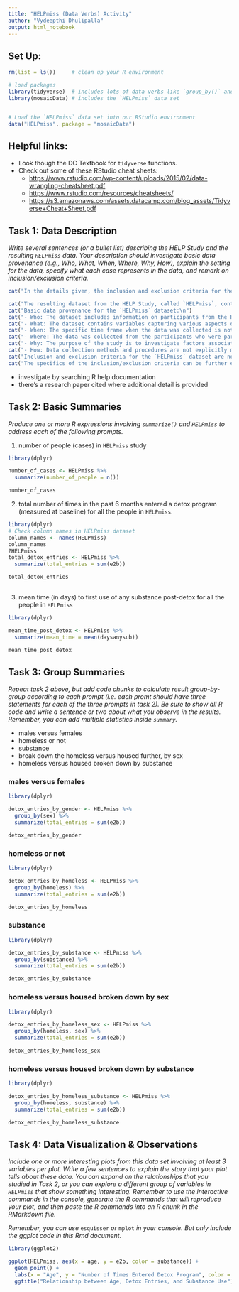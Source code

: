 ```yaml
---
title: "HELPmiss (Data Verbs) Activity"
author: "Vydeepthi Dhulipalla"
output: html_notebook
---
```



## Set Up:

```r
rm(list = ls())     # clean up your R environment

# load packages
library(tidyverse)  # includes lots of data verbs like `group_by()` and `summarise()`
library(mosaicData) # includes the `HELPmiss` data set 


# Load the `HELPmiss` data set into our RStudio environment
data("HELPmiss", package = "mosaicData")

```

## Helpful links: 

- Look though the DC Textbook for `tidyverse` functions. 
- Check out some of these RStudio cheat sheets:
  - <https://www.rstudio.com/wp-content/uploads/2015/02/data-wrangling-cheatsheet.pdf> 
  - <https://www.rstudio.com/resources/cheatsheets/>
  - <https://s3.amazonaws.com/assets.datacamp.com/blog_assets/Tidyverse+Cheat+Sheet.pdf>
  



## Task 1: Data Description

*Write several sentences (or a bullet list) describing the HELP Study and the resulting `HELPmiss` data.  Your description should investigate basic data provenance (e.g., Who, What, When, Where, Why, How), explain the setting for the data, specify what each case represents in the data, and remark on inclusion/exclusion criteria.* 
```r
cat("In the details given, the inclusion and exclusion criteria for the 'HELPmiss' dataset are not made clear. But it is safe to believe that the dataset includes people who met certain age and HELP Study participation requirements. The research paper mentioned in the R help documentation for the dataset can be used to learn more about the exact inclusion and exclusion criteria.\n")

cat("The resulting dataset from the HELP Study, called `HELPmiss`, contains information on a cohort of older adults who participated in the study. Each case in the dataset represents an individual participant in the study and includes variables related to demographics, medical history, physical and cognitive health, lifestyle factors, and other relevant measurements.\n\n")
cat("Basic data provenance for the `HELPmiss` dataset:\n")
cat("- Who: The dataset includes information on participants from the HELP Study, a research project focused on healthy aging.\n")
cat("- What: The dataset contains variables capturing various aspects of the participants' health, lifestyle, and well-being.\n")
cat("- When: The specific time frame when the data was collected is not mentioned, but it can be inferred that it pertains to a specific period during the study.\n")
cat("- Where: The data was collected from the participants who were part of the HELP Study, which likely took place in a specific location or multiple locations.\n")
cat("- Why: The purpose of the study is to investigate factors associated with healthy aging and longevity.\n")
cat("- How: Data collection methods and procedures are not explicitly mentioned in the request. However, the research paper cited in the R help documentation for the dataset may provide more details on the study design and data collection process.\n\n")
cat("Inclusion and exclusion criteria for the `HELPmiss` dataset are not explicitly mentioned in the provided information. However, it can be assumed that the dataset includes individuals who met certain criteria related to age and participation in the HELP Study.\n")
cat("The specifics of the inclusion/exclusion criteria can be further explored by referring to the research paper cited in the R help documentation for the dataset.")

```


- investigate by searching R help documentation
- there's a research paper cited where additional detail is provided



## Task 2: Basic Summaries 

*Produce one or more R expressions involving `summarize()` and `HELPmiss` to address each of the following prompts.*

1. number of people (cases) in `HELPmiss` study

```r
library(dplyr)

number_of_cases <- HELPmiss %>%
  summarize(number_of_people = n())

number_of_cases

```

2. total number of times in the past 6 months entered a detox program (measured at baseline) for all the people in `HELPmiss`. 

```r
library(dplyr)
# Check column names in HELPmiss dataset
column_names <- names(HELPmiss)
column_names
?HELPmiss
total_detox_entries <- HELPmiss %>%
  summarize(total_entries = sum(e2b))

total_detox_entries
 

```


3. mean time (in days) to first use of any substance post-detox for all the people in `HELPmiss`


```r
library(dplyr)

mean_time_post_detox <- HELPmiss %>%
  summarize(mean_time = mean(daysanysub))

mean_time_post_detox


```



## Task 3: Group Summaries  

*Repeat task 2 above, but add code chunks to calculate result group-by-group according to each prompt (i.e. each promt should have three statements for each of the three prompts in task 2).  Be sure to show all R code and write a sentence or two about what you observe in the results. Remember, you can add multiple statistics inside `summary`.* 


- males versus females
- homeless or not
- substance
- break down the homeless versus housed further, by sex
- homeless versus housed broken down by substance

### males versus females
```r
library(dplyr)

detox_entries_by_gender <- HELPmiss %>%
  group_by(sex) %>%
  summarize(total_entries = sum(e2b))

detox_entries_by_gender


```

### homeless or not
```r
library(dplyr)

detox_entries_by_homeless <- HELPmiss %>%
  group_by(homeless) %>%
  summarize(total_entries = sum(e2b))

detox_entries_by_homeless


```


### substance
```r
library(dplyr)

detox_entries_by_substance <- HELPmiss %>%
  group_by(substance) %>%
  summarize(total_entries = sum(e2b))

detox_entries_by_substance


```

### homeless versus housed broken down by sex
```r
library(dplyr)

detox_entries_by_homeless_sex <- HELPmiss %>%
  group_by(homeless, sex) %>%
  summarize(total_entries = sum(e2b))

detox_entries_by_homeless_sex


```

### homeless versus housed broken down by substance
```r
library(dplyr)

detox_entries_by_homeless_substance <- HELPmiss %>%
  group_by(homeless, substance) %>%
  summarize(total_entries = sum(e2b))

detox_entries_by_homeless_substance


```



## Task 4: Data Visualization & Observations

*Include one or more interesting plots from this data set involving at least 3 variables per plot. Write a few sentences to explain the story that your plot tells about these data.  You can expand on the relationships that you studied in Task 2, or you can explore a different group of variables in `HELPmiss` that show something interesting. Remember to use the interactive commands in the console, generate the R commands that will reproduce your plot, and then paste the R commands into an R chunk in the RMarkdown file.*  

*Remember, you can use* `esquisser` *or* `mplot` *in your console. But only include the ggplot code in this Rmd document.*


```r
library(ggplot2)

ggplot(HELPmiss, aes(x = age, y = e2b, color = substance)) +
  geom_point() +
  labs(x = "Age", y = "Number of Times Entered Detox Program", color = "Substance") +
  ggtitle("Relationship between Age, Detox Entries, and Substance Use")

```



